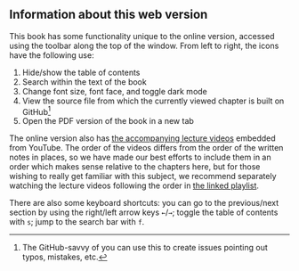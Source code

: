 ## Information about this web version {-}

This book has some functionality unique to the online version, accessed using the toolbar along the top of the window.
From left to right, the icons have the following use:

1. Hide/show the table of contents
2. Search within the text of the book
3. Change font size, font face, and toggle dark mode
4. View the source file from which the currently viewed chapter is built on GitHub^[The GitHub-savvy of you can use this to create issues pointing out typos, mistakes, etc.]
5. Open the PDF version of the book in a new tab

The online version also has [the accompanying lecture videos](https://www.youtube.com/playlist?list=PLkespgaZN4gmu0nWNmfMflVRqw0VPkCGH) embedded from YouTube.
The order of the videos differs from the order of the written notes in places, so we have made our best efforts to include them in an order which makes sense relative to the chapters here, but for those wishing to really get familiar with this subject, we recommend separately watching the lecture videos following the order in [the linked playlist](https://www.youtube.com/playlist?list=PLkespgaZN4gmu0nWNmfMflVRqw0VPkCGH).
<!-- (TO-DO: make this happen!!) You can hide/show all lecture videos in a chapter by using the button at the very top of each page. -->

<!-- TO-DO: talk about the .technical divs -->

There are also some keyboard shortcuts: you can go to the previous/next section by using the right/left arrow keys `←`/`→`; toggle the table of contents with `s`; jump to the search bar with `f`.
